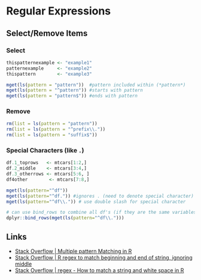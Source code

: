 
# Regular Expressions 

## Select/Remove Items

### Select 

```r
thispatternexample <- "example1"
patternexample     <- "example2"
thispattern        <- "example3"

mget(ls(pattern = "pattern"))  #pattern included within (*pattern*)
mget(ls(pattern = "^pattern")) #starts with pattern 
mget(ls(pattern = "pattern$")) #ends with pattern
```

### Remove

```r
rm(list = ls(pattern = "pattern"))
rm(list = ls(pattern = "^prefix\\."))
rm(list = ls(pattern = "suffix$"))
```

### Special Characters (like `.`)

```r
df.1_toprows   <- mtcars[1:2,]
df.2_middle    <- mtcars[3:4,]
df.3_otherrows <- mtcars[5:6, ] 
df4other        <- mtcars[7:8,]

mget(ls(pattern="^df"))
mget(ls(pattern="^df.")) #ignores . (need to denote special character)
mget(ls(pattern="^df\\.")) # use double slash for special character

# can use bind_rows to combine all df's (if they are the same variables) 
dplyr::bind_rows(mget(ls(pattern="^df\\.")))
```


## Links 


- [Stack Overflow | Multiple pattern Matching in R](https://stackoverflow.com/questions/24035057/multiple-pattern-matching-in-r)
- [Stack Overflow | R regex to match beginning and end of string, ignoring middle](https://stackoverflow.com/questions/50668761/r-regex-to-match-beginning-and-end-of-string-ignoring-middle)
- [Stack Overflow | regex - How to match a string and white space in R](https://stackoverflow.com/questions/38392493/how-to-match-a-string-and-white-space-in-r)

